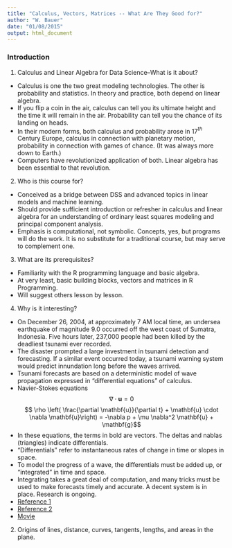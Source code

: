 ```yaml
---
title: "Calculus, Vectors, Matrices -- What Are They Good for?"
author: "W. Bauer"
date: "01/08/2015"
output: html_document
---
```


### Introduction

1. Calculus and Linear Algebra for Data Science--What is it about?
  * Calculus is one the two great modeling technologies. The other is probability and statistics. In theory and practice, both depend on linear algebra.
  * If you flip a coin in the air, calculus can tell you its ultimate height and the time it will remain in the air. Probability can tell you the chance of its landing on heads.
  * In their modern forms, both calculus and probability arose in 17$^{th}$ Century Europe, calculus in connection with planetary motion, probability in connection with games of chance. (It was always more down to Earth.) 
  * Computers have revolutionized application of both. Linear algebra has been essential to that revolution.
2. Who is this course for?
  * Conceived as a bridge between DSS and advanced topics in linear models and machine learning.
  * Should provide sufficient introduction or refresher in calculus and linear algebra for an understanding of ordinary least squares modeling and principal component analysis.
  * Emphasis is computational, not symbolic. Concepts, yes, but programs will do the work. It is no substitute for a traditional course, but may serve to complement one.
3. What are its prerequisites? 
  * Familiarity with the R programming language and basic algebra. 
  * At very least, basic building blocks, vectors and matrices in R Programming.
  * Will suggest others lesson by lesson.
4. Why is it interesting?
  * On December 26, 2004, at approximately 7 AM local time, an undersea earthquake of magnitude 9.0 occurred off the west coast of Sumatra, Indonesia. Five hours later, 237,000 people had been killed by the deadliest tsunami ever recorded.
  * The disaster prompted a large investment in tsunami detection and forecasting. If a similar event occurred today, a tsunami warning system would predict innundation long before the waves arrived. 
  * Tsunami forecasts are based on a deterministic model of wave propagation expressed in "differential equations" of calculus.
  * Navier-Stokes equations$$\nabla \cdot \mathbf{u} = 0 $$ $$ \rho \left( \frac{\partial \mathbf{u}}{\partial t} + \mathbf{u} \cdot \nabla \mathbf{u}\right) = -\nabla p + \mu \nabla^2 \mathbf{u} + \mathbf{g}$$
  * In these equations, the terms in bold are vectors. The deltas and nablas (triangles) indicate differentials.
  * "Differentials" refer to instantaneous rates of change in time or slopes in space.
  * To model the progress of a wave, the differentials must be added up, or "integrated" in time and space.
  * Integrating takes a great deal of computation, and many tricks must be used to make forecasts timely and accurate. A decent system is in place. Research is ongoing.
  * [Reference 1](http://en.wikipedia.org/wiki/2004_Indian_Ocean_earthquake_and_tsunami) 
  * [Reference 2](http://nctr.pmel.noaa.gov/tsunami-forecast.html)
  * [Movie](http://nctr.pmel.noaa.gov/animations/sumatraGlobe.mpg)

  
2.  
 Origins of lines, distance, curves, tangents, lengths, and areas in the plane.